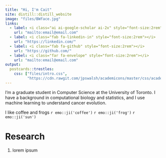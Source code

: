 ```yaml
---
title: "Hi, I'm Cait"
site: distill::distill_website
image: "files/BWface.jpg"
links:
  - label: <i class="ai ai-google-scholar ai-2x" style="font-size:2rem"></i>
    url: "mailto:email@email.com"
  - label: <i class="fab fa-linkedin-in" style="font-size:2rem"></i>
    url: "https://linkedin.com/"
  - label: <i class="fab fa-github" style="font-size:2rem"></i>
    url: "https://github.com/"
  - label: <i class="far fa-envelope" style="font-size:2rem"></i>
    url: "mailto:email@email.com"
output:
  postcards::trestles:
    css: ["files/intro.css",
          "https://cdn.rawgit.com/jpswalsh/academicons/master/css/academicons.min.css"]
---
```


I'm a graduate student in Computer Science at the University of Toronto. I have a background in computational biology and statistics, and I use machine learning to understand cancer evolution. 

I like coffee and frogs `r emo::ji('coffee')` `r emo::ji('frog')` `r emo::ji('sun')`

# Research

1. lorem ipsum 
